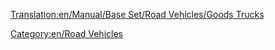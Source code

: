 [[Translation:en/Manual/Base Set/Road Vehicles/Goods Trucks]]

{{en/RoadVehicle|name     = Balogh Goods Truck
  |img      =en/Balogh Goods Truck.png|price    = £4,387 ($8,774) 
  |speed    = 48 km/h (30 mph)
  |annual   = £421 ($842)
  |designed = 1936
  |life     = 15
  |capacity = 14 crates of goods
}}
{{en/RoadVehicle|name     = Craighead Goods Truck
  |img      =en/Craighead Goods Truck.png|price    = £5,330 ($10,660) 
  |speed    = 88 km/h (55 mph)
  |annual   = £787 ($1,574)
  |designed = 1974
  |life     = 15
  |capacity = 16 crates of goods
}}
{{en/RoadVehicle|name     = Goss Goods Truck
  |img      =en/Goss Goods Truck.png|price    = £5,740 ($11,480)  
  |speed    = 112 km/h (70 mph)
  |annual   = £1,125 ($2,250)
  |designed = 2005
  |life     = 15
  |capacity = 18 crates of goods
}}

[[Category:en/Road Vehicles]]